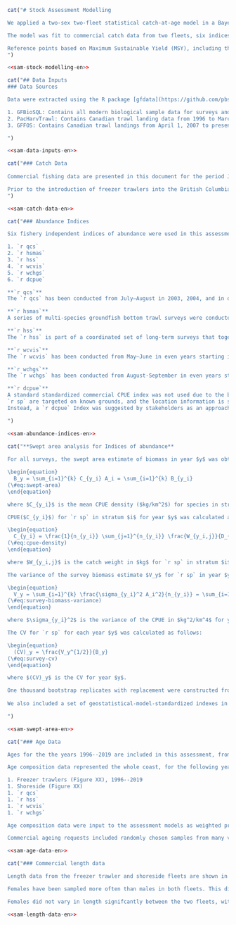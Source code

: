 ```r
cat("# Stock Assessment Modelling

We applied a two-sex two-fleet statistical catch-at-age model in a Bayesian estimation framework to assess the coastwide stock of `r sp`. Analysis of the sex composition ofthe catch data indicated that commercial catches are comprised of approximately 70% females; see Appendix XX, Table XX.

The model was fit to commercial catch data from two fleets, six indices of abundance with associated coeffcients of variation, and to age composition data from the commercial trawl fleets and four of the six indices. Biological parameters used in the model, including growth, weight-at-age, and maturity schedules, were estimated independently for each sex (Appendix XX) and input into the assessment model as fixed parameters that were assumed to remain constant over time.

Reference points based on Maximum Sustainable Yield (MSY), including the female spawning biomass ($B_\mathrm{MSY}$) and the annual harvest rate producing MSY ($U_\mathrm{MSY}$), were estimated along with reference points based on estimated equilibrium unfished spawning biomass, $B_0$ (Section XX). A harvest decision table (Table \@ref(tab:decision-table)) was created by projecting the assessment model one year into the future under a range of constant catch levels. For each level of catch, decision tables show the probability that projected spawning biomass in `r base_model$dat$end.yr + 2` will be less than spawning biomass-based reference points, and the probablity that `r base_model$dat$end.yr + 2` harvest rate will be greater than harvest rate-based reference points (Section XX).
")
```

```r
<<sam-stock-modelling-en>>
```

```r
cat("## Data Inputs
### Data Sources

Data were extracted using the R package [gfdata](https://github.com/pbs-assess/gfdata) (REF), which applies standard SQL routines to several databases and reconstructs the various time series accordingly. The databases accessed for this assessment were:

1. GFBioSQL: Contains all modern biological sample data for surveys and commercial fisheries. This database includes most of the groundfish specimen data collected since the 1950s.
2. PacHarvTrawl: Contains Canadian trawl landing data from 1996 to March 31, 2007.
3. GFFOS: Contains Canadian trawl landings from April 1, 2007 to present. This database is essentially a copy of the Fisheries and Oceans Canada (DFO) Fishery Operations (FOS) database with a slightly different structure that makes it easier for our assessment needs.

")
```

```r
<<sam-data-inputs-en>>
```

```r
cat("### Catch Data
    
Commercial fishing data are presented in this document for the period January 1, `r base_model$dat$start.yr` to December 31, `r base_model$dat$end.yr`. Landings and discards are shown in Table \@ref(tab:overall-catch-table). The current assessment fits a two-sex Bayesian age-structured model to catch, survey, and age-composition data from the years `r base_model$dat$start.yr` to `r base_model$dat$end.yr`, for management areas 3CD (West Coast Vancouver Island), 5AB (Queen Charlotte Sound), 5CD (Hecate Strait), and 5E(West Coast Haida Gwaii).

Prior to the introduction of freezer trawlers into the British Columbia groundfish trawl fleet in 2005, most of the historical catch of `r sp` is understood to have been discarded at sea in large quantities due to flesh proteolysis, as discussed above. In many cases entire tows were discarded, precluding the use of ratio estimators or other statistical methods of estimating unobserved discards. All catch data prior to the introduction of 100% at-sea observer coverage in 1996 were therefore omitted from this assessment, on the recommendation of our industry advisors and technical working group, and follows what was done in the last assessment [@grandin2017]. See Section XX for further discussion and research recommendations.
")
```

```r
<<sam-catch-data-en>>
```
```r
cat("### Abundance Indices

Six fishery independent indices of abundance were used in this assessment:

1. `r qcs`
2. `r hsmas`
3. `r hss`
4. `r wcvis`
5. `r wchgs`
6. `r dcpue`

**`r qcs`**
The `r qcs` has been conducted from July–August in 2003, 2004, and in odd years starting in 2005. The survey area is divided into 2km by 2km blocks and each block is assigned one of four depth strata based on the average bottom depth in the block. The four depth strata for this survey are 50–125 m, 125–200 m, 200–330 m, and 330–500 m. Each year blocks are randomly selected within each depth strata. In addition, for the purposes of allocating blocks, the  survey is divided into northern and southern spatial strata.

**`r hsmas`**
A series of multi-species groundfish bottom trawl surveys were conducted in Hecate Strait in May-June of 1984, 1987, 1989, 1991, 1993, 1995, 1996, 1998, 2000, 2002, and 2003 (@westrheim1984; @fargo1984; @fargo1988; @wilson1991; @hand1994; @workman1996; @workman1997; @choromanski2002; @choromanski2005). The present assessment only utilizes observations from 1996 until the survey ended in 2003. The original design of this survey assigned fishing locations by 10 fathom depth intervals within a 10 nautical mile grid of Hecate Strait. The survey was post-stratifed using 10 fathom depth intervals for the entire survey area, thereby treating each depth interval as a single stratum. Despite attempts to apply post-sampling stratification, this approach had high survey variance [@sinclair2007]. In 2004 the `r hsmas` was discontinued in favour of the `r hss` (described below).

**`r hss`**
The `r hss` is part of a coordinated set of long-term surveys that together cover the continental shelf and upper slope of most of the British Columbia coast. The `r qcs` and `r wcvis` described in this section are part of the same set of surveys. All the synoptic surveys follow a random depth stratifed design. The relative allocation of blocks amongst depth strata was determined by modelling the expected catches of groundfish and determining the target number of tows per stratum that would provide the most precise catch rate data for as many species as possible. The `r hss` has been conducted from May–June in odd years starting in 2005. The survey area is divided into 2km by 2km blocks and each blockis assigned one of four depth strata based on the average bottom depthin the block. The four depth strata for this survey are 10–70 m, 70–130 m, 130–220 m, and 220–500 m. Each year blocks are randomly selected within each depth strata.

**`r wcvis`**
The `r wcvis` has been conducted from May–June in even years starting in 2004. The survey area is divided into 2km by 2km blocks and each block is assigned one of four depth strata based on the average bottom depth in the block. The four depth strata for this survey are 50–125 m, 125–200 m, 200–330 m, and 330–500 m. Each year blocks are randomly selected within each depth strata. In addition, for the purposes of allocating blocks, the survey is divided into northern and southern spatial strata.

**`r wchgs`**
The `r wchgs` has been conducted from August-September in even years starting in 2006. The survey area is divided into 2km by 2km blocks and each block is assigned one of four depth strata based on the average bottom depth in the block.

**`r dcpue`**
A standard standardized commercial CPUE index was not used due to the behaviour of the fishery.
`r sp` are targeted on known grounds, and the location information is shared among fishermen, so there is a bias towards a high CPUE.
Instead, a `r dcpue` Index was suggested by stakeholders as an approach to create an index of abundance that would span every year in the assessment and be less influenced by changes in targetting behaviour than a standard commerical CPUE index. The index was constructed using catch per unit effort for a defined 'fleet' of vessels and only included tows in which 100% of `r sp` were discarded. See Appendix XX for more details.

")
```

```r
<<sam-abundance-indices-en>>
```

```r
cat("**Swept area analysis for Indices of abundance**
  
For all surveys, the swept area estimate of biomass in year $y$ was obtained by summing the product of the CPUE and the area surveyed across the surveyed strata $i$:

\begin{equation} 
  B_y = \sum_{i=1}^{k} C_{y_i} A_i = \sum_{i=1}^{k} B_{y_i}
(\#eq:swept-area)
\end{equation} 

where $C_{y_i}$ is the mean CPUE density ($kg/km^2$) for species in stratum $i$, $A_i$ is the area of stratum $i$, $B_{y_i}$ is the biomass of `r sp` in stratum $i$ for year $y$, and $k$ is the number of strata.

CPUE($C_{y_i}$) for `r sp` in stratum $i$ for year $y$ was calculated as a density in $kg/km^2$ by:

\begin{equation} 
  C_{y_i} = \frac{1}{n_{y_i}} \sum_{j=1}^{n_{y_i}} \frac{W_{y_i,j}}{D_{y_i,j}w_{y_i,j}} 
(\#eq:cpue-density)
\end{equation} 

where $W_{y_i,j}$ is the catch weight in $kg$ for `r sp` in stratum $i$, year $y$, and tow $j$, $D_{y_i,j}$ is the distance travelled in $km$ for tow $j$ in stratum $i$ and year $y$, $w_{y_i,j}$ is the net opening in $km$ by tow $j$, stratum $i$, and year $y$, and $n_{y_i}$ is the number of tows in stratum $i$.

The variance of the survey biomass estimate $V_y$ for `r sp` in year $y$ is calculated in $kg^2$ as follows:

\begin{equation} 
  V_y = \sum_{i=1}^{k} \frac{\sigma_{y_i}^2 A_i^2}{n_{y_i}} = \sum_{i=1}^{k} V_{y_i} 
(\#eq:survey-biomass-variance)
\end{equation} 

where $\sigma_{y_i}^2$ is the variance of the CPUE in $kg^2/km^4$ for year $y$ in stratum $i$, $V_{y_i} is the variance of `r sp` in stratum $i$ for year $y$, where $\sigma_{y_i}^2$ was obtained from bootstrapped samples (see below).

The CV for `r sp` for each year $y$ was calculated as follows:

\begin{equation} 
  (CV)_y = \frac{V_y^{1/2}}{B_y}
(\#eq:survey-cv)
\end{equation} 

where $(CV)_y$ is the CV for year $y$.

One thousand bootstrap replicates with replacement were constructed from the survey data to estimate bias-corrected 95% confidence regions for each survey year [@efron1982]. Mean survey biomass estimates obtained from Eq. \@ref(eq:swept-area) with CVs (Eq. \@ref(eq:survey-cv)) are presented for the fishery-independent indices in Table \@ref(tab:survey-index-data-table).
  
We also included a set of geostatistical-model-standardized indexes in our sensitivity analyses (Appendix XX).

")
```

```r
<<sam-swept-area-en>>
```

```r
cat("### Age Data

Ages for the the years 1996--2019 are included in this assessment, from the two commercial fleets and four synoptic surveys. The samples were aged by the break-and-bake method which involves placing a large number of otoliths in a tray, baking them in a specially-designed oven, then breaking them to perform age reads. During this process, if the person ageing the otoliths finds one which is not baked enough, they will burn the otolith manually to give it the right contrast for age reading. This extra burning step makes this method equivalent to the traditional break-and-burn method in which the age-reader burns each otolith individually (S. Wischniowski, Sclerochronology Laboratory, Pacifc Biological Station, Pers. Comm.).

Age composition data represented the whole coast, for the following years:

1. Freezer trawlers (Figure XX), 1996--2019
1. Shoreside (Figure XX)
1. `r qcs`
1. `r hss`
1. `r wcvis`
1. `r wchgs`

Age composition data were input to the assessment models as weighted proportions-at-age. Weighting was based on a stratifed weighting scheme that adjusted for unequal sampling effort across spatial or temporal strata. For commercial data, these strata comprised quarterly periods within a year. For survey samples, the strata were defined by the survey design. A description of the methods used to calculate weighted age frequencies is given in Appendix XX. This is the same method that was used in the 2015 `r sp` assessment [@grandin2017]. The methods are coded into the **gfplot** package (REF). The 2015 assessment used custom code as the **gfplot** package was not yet available.

Commercial ageing requests included randomly chosen samples from many vessels across both commercial fleets.")
```

```r
<<sam-age-data-en>>
```

```r
cat("### Commercial length data

Length data from the freezer trawler and shoreside fleets are shown in Figure XX. These data are presented to check whether or not there is evidence for differences in the age composition of the catch in the freezer trawl fleet compared to the shoreside fleet. Since 2006, when freezer trawlers began fishing for `r sp`, they have taken an increasingly large proportion of the catch.

Females have been sampled more often than males in both fleets. This difference in sampling is due to the proportion of females in the population being higher than males (Appendix XX).

Females did not vary in length signifcantly between the two fleets, with both having a median around XXcm. Males had a median of around XXcm for both fleets, except for in 2006–2007, when freezer trawler samples showed slightly larger males. The low sample size (N = 97) in 2006 suggests that this may not be representative of the population.")
```

```r
<<sam-length-data-en>>
```
